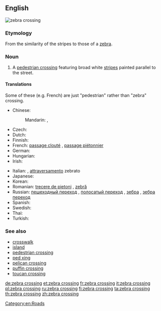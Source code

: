 ==English==
[[Image:Zebra crossing.jpg|thumb|zebra crossing]]
{{wikipedia}}

===Etymology===
From the similarity of the stripes to those of a [[zebra]].

===Noun===
{{en-noun|sg=[[zebra]] [[crossing]]}}

# A [[pedestrian crossing]] featuring broad white [[stripe]]s painted parallel to the street.

====Translations====

Some of these (e.g. French) are just "pedestrian" rather than "zebra" crossing.

{{trans-top|pedestrian crossing featuring broad white stripes}}
* Chinese:
*: Mandarin: {{t-|cmn|斑馬線|sc=Hani}}, {{t-|cmn|斑马线|tr=bānmǎxiàn|sc=Hani}}
* Czech: {{t+|cs|zebra|f}}
* Dutch: {{t+|nl|zebrapad|n}}
* Finnish: {{t+|fi|suojatie}}
* French: [[passage clouté]] {{m}}, [[passage piétonnier]] {{m}}
* German: {{t+|de|Zebrastreifen|m}}
* Hungarian: {{t+|hu|zebra}}
* Irish: {{t|ga|trasrian síogach|m}}
{{trans-mid}}
* Italian: {{t-|it|strisce pedonali|f}}, [[attraversamento]] zebrato {{m}}
* Japanese: {{t|ja|横断歩道|tr=ōdan hodō|sc=Jpan}}
* Korean: {{t|ko|횡단보도|tr=hoengdanbodo|sc=Kore}}
* Romanian: [[trecere de pietoni]] {{f}}, [[zebră]] {{f}}
* Russian: [[пешеходный переход]] {{m}}, [[полосатый переход]] {{m}}, [[зебра]] {{f}}, [[зебра переход]] {{m}}
* Spanish: {{t|es|paso de cebra|m}}
* Swedish: {{t|sv|övergångsställe}}
* Thai: {{t|th|ทางม้าลาย|sc=Thai}}
* Turkish: {{t|tr|yaya geçidi}}
{{trans-bottom}}

===See also===
* [[crosswalk]]
* [[island]]
* [[pedestrian crossing]]
* [[ped xing]]
* [[pelican crossing]]
* [[puffin crossing]]
* [[toucan crossing]]

[[Category:en:Roads]]

[[de:zebra crossing]]
[[et:zebra crossing]]
[[fr:zebra crossing]]
[[it:zebra crossing]]
[[pl:zebra crossing]]
[[ru:zebra crossing]]
[[fi:zebra crossing]]
[[ta:zebra crossing]]
[[th:zebra crossing]]
[[zh:zebra crossing]]